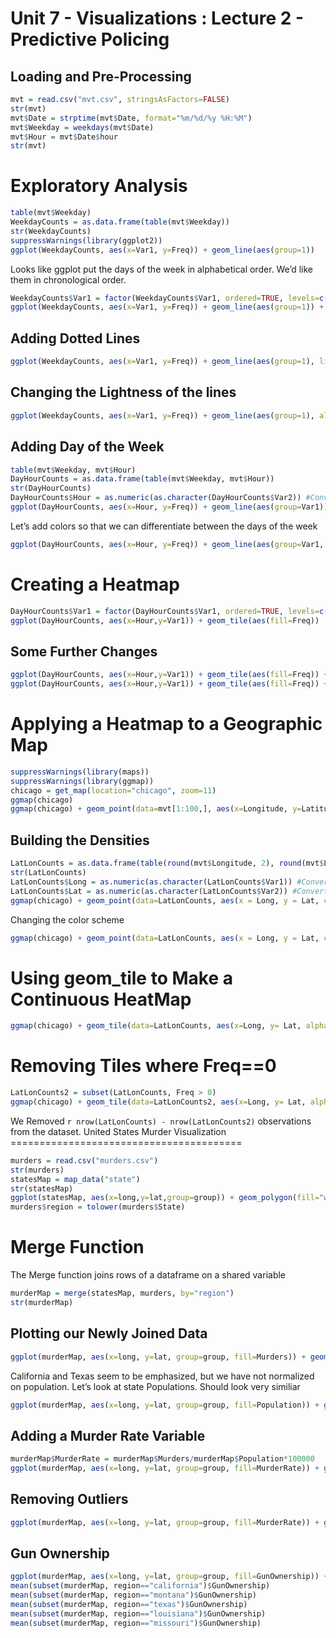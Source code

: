 Unit 7 - Visualizations : Lecture 2 - Predictive Policing
============================================================
Loading and Pre-Processing
-----------------------------------
```r
mvt = read.csv("mvt.csv", stringsAsFactors=FALSE)
str(mvt)
mvt$Date = strptime(mvt$Date, format="%m/%d/%y %H:%M")
mvt$Weekday = weekdays(mvt$Date)
mvt$Hour = mvt$Date$hour
str(mvt)
```
Exploratory Analysis
======================================
```r
table(mvt$Weekday)
WeekdayCounts = as.data.frame(table(mvt$Weekday))
str(WeekdayCounts)
suppressWarnings(library(ggplot2))
ggplot(WeekdayCounts, aes(x=Var1, y=Freq)) + geom_line(aes(group=1))
```

Looks like ggplot put the days of the week in alphabetical order. We'd like them in chronological order.
```r
WeekdayCounts$Var1 = factor(WeekdayCounts$Var1, ordered=TRUE, levels=c("Sunday", "Monday", "Tuesday", "Wednesday", "Thursday", "Friday", "Saturday"))
ggplot(WeekdayCounts, aes(x=Var1, y=Freq)) + geom_line(aes(group=1)) + xlab("Day of the Week") + ylab("Total Motor Vehicle Thefts")
```
Adding Dotted Lines
------------------------------
```r
ggplot(WeekdayCounts, aes(x=Var1, y=Freq)) + geom_line(aes(group=1), linetype=2) + xlab("Day of the Week") + ylab("Total Motor Vehicle Thefts")
```
Changing the Lightness of the lines
--------------------------------------
```r
ggplot(WeekdayCounts, aes(x=Var1, y=Freq)) + geom_line(aes(group=1), alpha=0.3) + xlab("Day of the Week") + ylab("Total Motor Vehicle Thefts")
```
Adding Day of the Week
--------------------------------
```r
table(mvt$Weekday, mvt$Hour)
DayHourCounts = as.data.frame(table(mvt$Weekday, mvt$Hour))
str(DayHourCounts)
DayHourCounts$Hour = as.numeric(as.character(DayHourCounts$Var2)) #Converts factor variable to a numeric variable
ggplot(DayHourCounts, aes(x=Hour, y=Freq)) + geom_line(aes(group=Var1))
```

Let's add colors so that we can differentiate between the days of the week
```r
ggplot(DayHourCounts, aes(x=Hour, y=Freq)) + geom_line(aes(group=Var1, color=Var1, size=2))
```
Creating a Heatmap
=================================
```r
DayHourCounts$Var1 = factor(DayHourCounts$Var1, ordered=TRUE, levels=c("Monday", "Tuesday", "Wednesday", "Thursday", "Friday", "Saturday", "Sunday"))
ggplot(DayHourCounts, aes(x=Hour,y=Var1)) + geom_tile(aes(fill=Freq))
```

Some Further Changes
-------------------------
```r
ggplot(DayHourCounts, aes(x=Hour,y=Var1)) + geom_tile(aes(fill=Freq)) + scale_fill_gradient(name="Total MV Thefts") + theme(axis.title.y = element_blank())
ggplot(DayHourCounts, aes(x=Hour,y=Var1)) + geom_tile(aes(fill=Freq)) + scale_fill_gradient(name="Total MV Thefts", low="white", high="red") + theme(axis.title.y = element_blank())
```
Applying a Heatmap to a Geographic Map
===============================
```r
suppressWarnings(library(maps))
suppressWarnings(library(ggmap))
chicago = get_map(location="chicago", zoom=11)
ggmap(chicago)
ggmap(chicago) + geom_point(data=mvt[1:100,], aes(x=Longitude, y=Latitude))
```
Building the Densities
---------------------------------
```r
LatLonCounts = as.data.frame(table(round(mvt$Longitude, 2), round(mvt$Latitude,2)))
str(LatLonCounts)
LatLonCounts$Long = as.numeric(as.character(LatLonCounts$Var1)) #Convert Factor to Numeric
LatLonCounts$Lat = as.numeric(as.character(LatLonCounts$Var2)) #Convert Factor to Numeric
ggmap(chicago) + geom_point(data=LatLonCounts, aes(x = Long, y = Lat, color=Freq, size=Freq))
```

Changing the color scheme
```r
ggmap(chicago) + geom_point(data=LatLonCounts, aes(x = Long, y = Lat, color=Freq, size=Freq)) + scale_color_gradient(low="yellow", high="red")
```
Using geom_tile to Make a Continuous HeatMap
=======================
```r
ggmap(chicago) + geom_tile(data=LatLonCounts, aes(x=Long, y= Lat, alpha=Freq), fill="red")
```
Removing Tiles where Freq==0
================================
```r
LatLonCounts2 = subset(LatLonCounts, Freq > 0)
ggmap(chicago) + geom_tile(data=LatLonCounts2, aes(x=Long, y= Lat, alpha=Freq), fill="red")
```
We Removed `r nrow(LatLonCounts) - nrow(LatLonCounts2)` observations from the dataset.
United States Murder Visualization
========================================
```r
murders = read.csv("murders.csv")
str(murders)
statesMap = map_data("state")
str(statesMap)
ggplot(statesMap, aes(x=long,y=lat,group=group)) + geom_polygon(fill="white", color="black")
murders$region = tolower(murders$State)
```
Merge Function
======================
The Merge function joins rows of a dataframe on a shared variable
```r
murderMap = merge(statesMap, murders, by="region")
str(murderMap)
```
Plotting our Newly Joined Data
---------------------------------
```r
ggplot(murderMap, aes(x=long, y=lat, group=group, fill=Murders)) + geom_polygon(color="black") + scale_fill_gradient(low="black", high="red", guide="legend")
```

California and Texas seem to be emphasized, but we have not normalized on population. Let's look at state Populations. Should look very similiar
```r
ggplot(murderMap, aes(x=long, y=lat, group=group, fill=Population)) + geom_polygon(color="black") + scale_fill_gradient(low="black", high="red", guide="legend")
```
Adding a Murder Rate Variable
-------------------------------
```r
murderMap$MurderRate = murderMap$Murders/murderMap$Population*100000
ggplot(murderMap, aes(x=long, y=lat, group=group, fill=MurderRate)) + geom_polygon(color="black") + scale_fill_gradient(low="black", high="red", guide="legend")
```
Removing Outliers
-------------------------
```r
ggplot(murderMap, aes(x=long, y=lat, group=group, fill=MurderRate)) + geom_polygon(color="black") + scale_fill_gradient(low="black", high="red", guide="legend", limits=c(0,10))
```
Gun Ownership
--------------------------------
```r
ggplot(murderMap, aes(x=long, y=lat, group=group, fill=GunOwnership)) + geom_polygon(color="black") + scale_fill_gradient(low="black", high="red", guide="legend")
mean(subset(murderMap, region=="california")$GunOwnership)
mean(subset(murderMap, region=="montana")$GunOwnership)
mean(subset(murderMap, region=="texas")$GunOwnership)
mean(subset(murderMap, region=="louisiana")$GunOwnership)
mean(subset(murderMap, region=="missouri")$GunOwnership)
```
